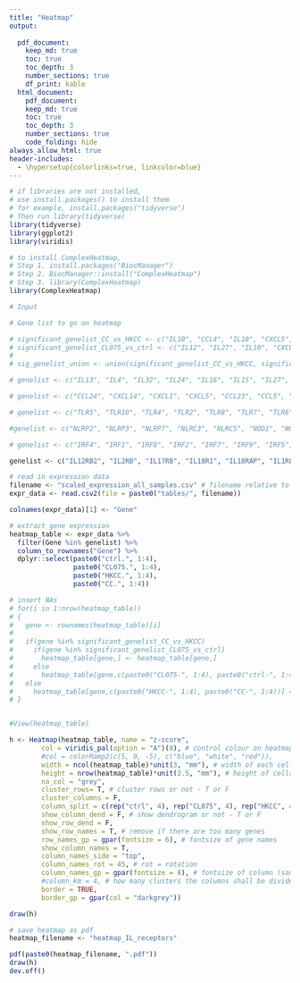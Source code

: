 ```yaml
---
title: "Heatmap"
output:
  
  pdf_document:
    keep_md: true
    toc: true
    toc_depth: 3
    number_sections: true
    df_print: kable
  html_document:
    pdf_document:
    keep_md: true
    toc: true
    toc_depth: 3
    number_sections: true
    code_folding: hide
always_allow_html: true
header-includes:
  - \hypersetup{colorlinks=true, linkcolor=blue}
---
```


```r
# if libraries are not installed,
# use install.packages() to install them
# for example, install.packages("tidyverse")
# Then run library(tidyverse)
library(tidyverse)
library(ggplot2)
library(viridis)

# to install ComplexHeatmap,
# Step 1. install.packages("BiocManager")
# Step 2. BiocManager::install("ComplexHeatmap")
# Step 3. library(ComplexHeatmap)
library(ComplexHeatmap)

```

```r
# Input

# Gene list to go on heatmap

# significant_genelist_CC_vs_HKCC <- c("IL1B", "CCL4", "IL10", "CXCL5", "IL6")
# significant_genelist_CL075_vs_ctrl <- c("IL12", "IL27", "IL10", "CXCL5", "IL6")
# 
# sig_genelist_union <- union(significant_genelist_CC_vs_HKCC, significant_genelist_CL075_vs_ctrl)

# genelist <- c("IL13", "IL4", "IL32", "IL24", "IL16", "IL15", "IL27", "IL12A", "IL20", "IL36B", "IL36RN", "IL23A", "IL36C", "IL7", "IL1A", "IL1B", "IL6", "IL1RN", "IL18", "IL12B", "IL10", "IL19")

# genelist <- c("CCL24", "CXCL14", "CXCL1", "CXCL5", "CCL23", "CCL5", "CCL4L2", "CCL3L1", "CCL3", "CCL4", "CCL20", "CXCL8", "CXCL3", "CXCL2", "CCL15", "CCL1", "CCL18", "CXCL6", "CCL7", "CCL2", "CCL13", "CXCL16", "CCL8", "CXCL11", "CXCL10", "CXCL9", "XCL1", "CCL22", "XCL2")

# genelist <- c("TLR5", "TLR10", "TLR4", "TLR2", "TLR8", "TLR7", "TLR6", "TLR1")

#genelist <- c("NLRP2", "NLRP3", "NLRP7", "NLRC3", "NLRC5", "NOD1", "NOD2", "NAIP", "CITA", "NLRP12", "NLRC4", "NLRX1", "NLRP1")

# genelist <- c("IRF4", "IRF1", "IRF8", "IRF2", "IRF7", "IRF9", "IRF5", "IRF3")

genelist <- c("IL12RB2", "IL2RB", "IL17RB", "IL18R1", "IL18RAP", "IL1RL1", "IL2RG", "IL4R", "IL6R", "IL6ST", "IL7R", "IL15RA", "IL2RA", "IL1R1", "IL17RC", "IL31RA", "IL1RAP", "IL20RB", "IL21R", "IL10RB", "IL1R2", "IL13RA1", "CXCR2", "IL12RB1", "IL17RA", "IL5RA", "IL1RL2", "IL27RA", "IL10RA")
```

```r
# read in expression data
filename <- "scaled_expression_all_samples.csv" # filename relative to directory where this script is
expr_data <- read.csv2(file = paste0("tables/", filename))

colnames(expr_data)[1] <- "Gene"

# extract gene expression
heatmap_table <- expr_data %>% 
  filter(Gene %in% genelist) %>% 
  column_to_rownames("Gene") %>% 
  dplyr::select(paste0("ctrl.", 1:4), 
                paste0("CL075.", 1:4), 
                paste0("HKCC.", 1:4), 
                paste0("CC.", 1:4))

# insert NAs
# for(i in 1:nrow(heatmap_table))
# {
#   gene <- rownames(heatmap_table)[i]
#   
#   if(gene %in% significant_genelist_CC_vs_HKCC)
#     if(gene %in% significant_genelist_CL075_vs_ctrl)
#       heatmap_table[gene,] <- heatmap_table[gene,]
#     else
#       heatmap_table[gene,c(paste0("CL075-", 1:4), paste0("ctrl-", 1:4))] <- NA
#   else
#     heatmap_table[gene,c(paste0("HKCC-", 1:4), paste0("CC-", 1:4))] <- NA
# }


#View(heatmap_table)

h <- Heatmap(heatmap_table, name = "z-score", 
        col = viridis_pal(option = "A")(8), # control colour on heatmap
        #col = colorRamp2(c(5, 0, -5), c("blue", "white", "red")),
        width = ncol(heatmap_table)*unit(3, "mm"), # width of each cell in heatmap
        height = nrow(heatmap_table)*unit(2.5, "mm"), # height of cells in heatmap
        na_col = "grey",
        cluster_rows= T, # cluster rows or not - T or F
        cluster_columns = F, 
        column_split = c(rep("ctrl", 4), rep("CL075", 4), rep("HKCC", 4), rep("CC", 4)),
        show_column_dend = F, # show dendrogram or not - T or F
        show_row_dend = F, 
        show_row_names = T, # remove if there are too many genes
        row_names_gp = gpar(fontsize = 6), # fontsize of gene names
        show_column_names = T,
        column_names_side = "top", 
        column_names_rot = 45, # rot = rotation
        column_names_gp = gpar(fontsize = 8), # fontsize of column (sample) names
        #column_km = 4, # how many clusters the columns shall be divided into
        border = TRUE, 
        border_gp = gpar(col = "darkgrey"))

draw(h)
```

```r
# save heatmap as pdf
heatmap_filename <- "heatmap_IL_receptors"

pdf(paste0(heatmap_filename, ".pdf"))
draw(h)
dev.off()

```